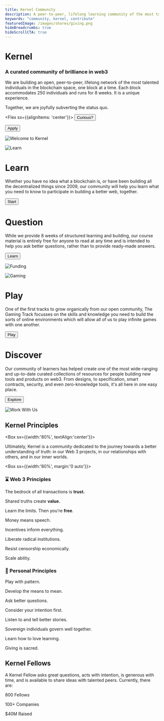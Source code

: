 ```yaml
---
title: Kernel Community
description: A peer-to-peer, lifelong learning community of the most talented individuals in web3
keywords: "community, kernel, contribute"
featuredImage: /images/shares/giving.png
hideBreadcrumbs: true
hideScrollCTA: true
---
```


<InfoBlock>

<Box>

# Kernel

### A curated community of brilliance in web3

We are building an open, peer-to-peer, lifelong network of the most talented individuals in the blockchain space, one block at a time. Each block accommodates 250 individuals and runs for 8 weeks. It is a unique experience.

Together, we are joyfully subverting the status quo.

<Flex sx={{alignItems: 'center'}}>
  <Button to='/start/' secondary inline>
    Curious?
</Button>

<Button to='https://apply.kernel.community' inline>
    Apply
</Button>
</Flex>

</Box>

![Welcome to Kernel](/images/kernel_lp.png)

</InfoBlock>

<InfoBlock>

![Learn](/images/kernel_learn.png)

<Box>

# Learn

Whether you have no idea what a blockchain is, or have been building all the decentralized things since 2009, our community will help you learn what you need to know to participate in building a better web, together.

<Button to='/start/'>Start</Button>

</Box>

</InfoBlock>

<InfoBlock>

<Box>

# Question

While we provide 8 weeks of structured learning and building, our course material is entirely free for anyone to read at any time and is intended to help you ask better questions, rather than to provide ready-made answers.

<Button to='/learn/'>Learn</Button>

</Box>

![Funding](/images/kernel_balance.png)

</InfoBlock>

<InfoBlock>

![Gaming](/images/kernel_play.png)

<Box>

# Play

One of the first tracks to grow organically from our open community, The Gaming Track focusses on the skills and knowledge you need to build the sorts of online environments which will allow all of us to play infinite games with one another.

<Button to='/track-gaming'>Play</Button>

</Box>

</InfoBlock>

<InfoBlock>

<Box>

# Discover

Our community of learners has helped create one of the most wide-ranging and up-to-date curated collections of resources for people building new tools and products on web3. From designs, to specification, smart contracts, security, and even zero-knowledge tools, it's all here in one easy place.

<Button to='/resources/'>Explore</Button>

</Box>

![Work With Us](/images/kernel_work.png)

</InfoBlock>

<Aligner center>

## Kernel Principles

</Aligner>

<Aligner center>

<Box sx={{width:'80%', textAlign:'center'}}>

Ultimately, Kernel is a community dedicated to the journey towards a better understanding of truth: in our Web 3 projects, in our relationships with others, and in our inner worlds.

</Box>

</Aligner>

<Box sx={{width:'80%', margin:'0 auto'}}>

<Column>

<Box>

### ⌛️ Web 3 Principles

<Process>

The bedrock of all transactions is **trust.**

Shared truths create **value.**

Learn the limits. Then you're **free**. 

Money means speech.

Incentives inform everything.

Liberate radical institutions.

Resist censorship economically.

Scale ability.

</Process>

</Box>

<Box>

### 🌈 Personal Principles

<Process>

Play with pattern.

Develop the means to mean.

Ask better questions. 

Consider your intention first.

Listen to and tell better stories.

Sovereign individuals govern well together.

Learn how to love learning. 

Giving is sacred.

</Process>

</Box>

</Column>

</Box>

<Aligner center>

## Kernel Fellows

</Aligner>

<InfoBlock>

<Box>

A Kernel Fellow asks great questions, acts with intention, is generous with time, and is available to share ideas with talented peers. Currently, there are:

<Process>

800 Fellows

100+ Companies

$40M Raised

</Process>

</Box>

</InfoBlock>
